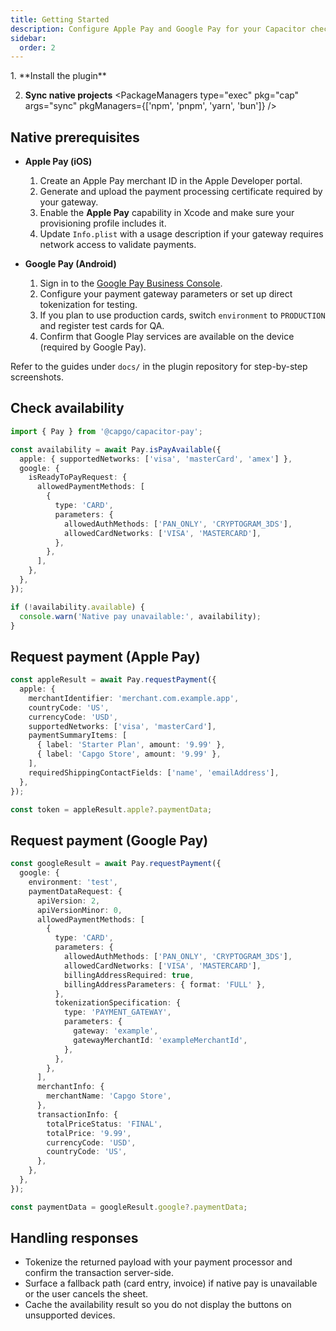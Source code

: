 ```yaml
---
title: Getting Started
description: Configure Apple Pay and Google Pay for your Capacitor checkout with the Pay plugin.
sidebar:
  order: 2
---
```



<Steps>
1. **Install the plugin**
   <PackageManagers pkg="@capgo/capacitor-pay" pkgManagers={['npm', 'pnpm', 'yarn', 'bun']} />

2. **Sync native projects**
   <PackageManagers type="exec" pkg="cap" args="sync" pkgManagers={['npm', 'pnpm', 'yarn', 'bun']} />
</Steps>

## Native prerequisites

- **Apple Pay (iOS)**
  1. Create an Apple Pay merchant ID in the Apple Developer portal.
  2. Generate and upload the payment processing certificate required by your gateway.
  3. Enable the **Apple Pay** capability in Xcode and make sure your provisioning profile includes it.
  4. Update `Info.plist` with a usage description if your gateway requires network access to validate payments.

- **Google Pay (Android)**
  1. Sign in to the [Google Pay Business Console](https://pay.google.com/business/console/).
  2. Configure your payment gateway parameters or set up direct tokenization for testing.
  3. If you plan to use production cards, switch `environment` to `PRODUCTION` and register test cards for QA.
  4. Confirm that Google Play services are available on the device (required by Google Pay).

Refer to the guides under `docs/` in the plugin repository for step-by-step screenshots.

## Check availability

```typescript
import { Pay } from '@capgo/capacitor-pay';

const availability = await Pay.isPayAvailable({
  apple: { supportedNetworks: ['visa', 'masterCard', 'amex'] },
  google: {
    isReadyToPayRequest: {
      allowedPaymentMethods: [
        {
          type: 'CARD',
          parameters: {
            allowedAuthMethods: ['PAN_ONLY', 'CRYPTOGRAM_3DS'],
            allowedCardNetworks: ['VISA', 'MASTERCARD'],
          },
        },
      ],
    },
  },
});

if (!availability.available) {
  console.warn('Native pay unavailable:', availability);
}
```

## Request payment (Apple Pay)

```typescript
const appleResult = await Pay.requestPayment({
  apple: {
    merchantIdentifier: 'merchant.com.example.app',
    countryCode: 'US',
    currencyCode: 'USD',
    supportedNetworks: ['visa', 'masterCard'],
    paymentSummaryItems: [
      { label: 'Starter Plan', amount: '9.99' },
      { label: 'Capgo Store', amount: '9.99' },
    ],
    requiredShippingContactFields: ['name', 'emailAddress'],
  },
});

const token = appleResult.apple?.paymentData;
```

## Request payment (Google Pay)

```typescript
const googleResult = await Pay.requestPayment({
  google: {
    environment: 'test',
    paymentDataRequest: {
      apiVersion: 2,
      apiVersionMinor: 0,
      allowedPaymentMethods: [
        {
          type: 'CARD',
          parameters: {
            allowedAuthMethods: ['PAN_ONLY', 'CRYPTOGRAM_3DS'],
            allowedCardNetworks: ['VISA', 'MASTERCARD'],
            billingAddressRequired: true,
            billingAddressParameters: { format: 'FULL' },
          },
          tokenizationSpecification: {
            type: 'PAYMENT_GATEWAY',
            parameters: {
              gateway: 'example',
              gatewayMerchantId: 'exampleMerchantId',
            },
          },
        },
      ],
      merchantInfo: {
        merchantName: 'Capgo Store',
      },
      transactionInfo: {
        totalPriceStatus: 'FINAL',
        totalPrice: '9.99',
        currencyCode: 'USD',
        countryCode: 'US',
      },
    },
  },
});

const paymentData = googleResult.google?.paymentData;
```

## Handling responses

- Tokenize the returned payload with your payment processor and confirm the transaction server-side.
- Surface a fallback path (card entry, invoice) if native pay is unavailable or the user cancels the sheet.
- Cache the availability result so you do not display the buttons on unsupported devices.
